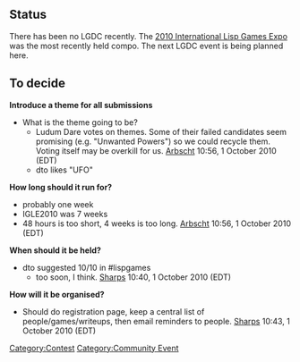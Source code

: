 == Status ==

There has been no LGDC recently. The [[ILGE2010|2010 International Lisp Games Expo]] was the most recently held compo. The next LGDC event is being planned here.

== To decide ==

'''Introduce a theme for all submissions'''
* What is the theme going to be?
** Ludum Dare votes on themes. Some of their failed candidates seem promising (e.g. "Unwanted Powers") so we could recycle them. Voting itself may be overkill for us. [[User:Arbscht|Arbscht]] 10:56, 1 October 2010 (EDT)
** dto likes "UFO"

'''How long should it run for?'''
* probably one week
* IGLE2010 was 7 weeks
* 48 hours is too short, 4 weeks is too long. [[User:Arbscht|Arbscht]] 10:56, 1 October 2010 (EDT)

''' When should it be held?'''
* dto suggested 10/10 in #lispgames
** too soon, I think.  [[User:Sharps|Sharps]] 10:40, 1 October 2010 (EDT)

''' How will it be organised?'''
* Should do registration page, keep a central list of people/games/writeups, then email reminders to people.  [[User:Sharps|Sharps]] 10:43, 1 October 2010 (EDT)



[[Category:Contest]]
[[Category:Community Event]]